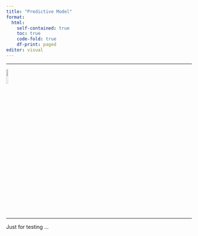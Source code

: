 ```yaml
---
title: "Predictive Model"
format:
  html:
    self-contained: true
    toc: true
    code-fold: true
    df-print: paged
editor: visual
---
```


***

<left> ![](https://raw.githubusercontent.com/rhozon/Doutorado/main/pucpr_logo.png){width="10%"} </left>

***


Just for testing ...